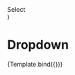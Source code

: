 
  <div style={{ position: 'relative', paddingTop: '150px' }}>
    <Dropdown {...props}>Select</Dropdown>
  </div>
)

<Meta title="Components/Dropdown" component={Dropdown} />

# Dropdown

<Canvas>
  <Story
    name="Dropdown"
    args={{
      align: 'start',
      loop: true,
      options: [
        {
          key: 'Really long option value 1',
          value: 1,
        },
        {
          key: 'Really long option value 2',
          value: 2,
        },
        {
          key: 'Really long option value 3',
          value: 3,
        },
      ],
    }}
  >
    {Template.bind({})}
  </Story>
</Canvas>
